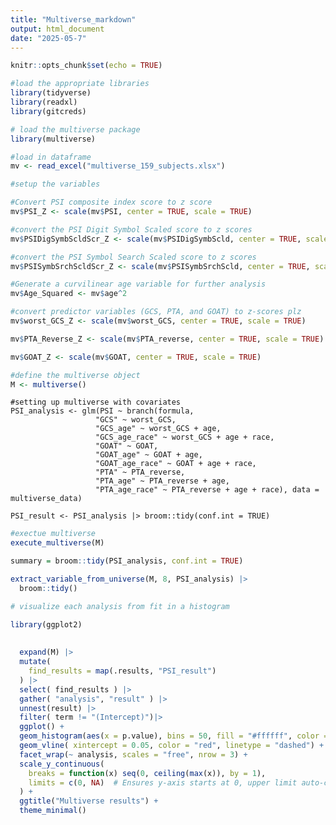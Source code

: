```yaml
---
title: "Multiverse_markdown"
output: html_document
date: "2025-05-7"
---
```


```r
knitr::opts_chunk$set(echo = TRUE)
```

```r
#load the appropriate libraries
library(tidyverse)
library(readxl)
library(gitcreds)

# load the multiverse package
library(multiverse)

#load in dataframe
mv <- read_excel("multiverse_159_subjects.xlsx")

```


```r

#setup the variables

#Convert PSI composite index score to z score 
mv$PSI_Z <- scale(mv$PSI, center = TRUE, scale = TRUE)

#convert the PSI Digit Symbol Scaled score to z scores
mv$PSIDigSymbScldScr_Z <- scale(mv$PSIDigSymbScld, center = TRUE, scale = TRUE)

#convert the PSI Symbol Search Scaled score to z scores
mv$PSISymbSrchScldScr_Z <- scale(mv$PSISymbSrchScld, center = TRUE, scale = TRUE)

#Generate a curvilinear age variable for further analysis
mv$Age_Squared <- mv$age^2

#convert predictor variables (GCS, PTA, and GOAT) to z-scores plz
mv$worst_GCS_Z <- scale(mv$worst_GCS, center = TRUE, scale = TRUE)

mv$PTA_Reverse_Z <- scale(mv$PTA_reverse, center = TRUE, scale = TRUE)

mv$GOAT_Z <- scale(mv$GOAT, center = TRUE, scale = TRUE)

```

```r

#define the multiverse object
M <- multiverse()
```


```multiverse

#setting up multiverse with covariates
PSI_analysis <- glm(PSI ~ branch(formula,
                   "GCS" ~ worst_GCS,
                   "GCS_age" ~ worst_GCS + age,
                   "GCS_age_race" ~ worst_GCS + age + race,
                   "GOAT" ~ GOAT,
                   "GOAT_age" ~ GOAT + age,
                   "GOAT_age_race" ~ GOAT + age + race,
                   "PTA" ~ PTA_reverse,
                   "PTA_age" ~ PTA_reverse + age,
                   "PTA_age_race" ~ PTA_reverse + age + race), data = multiverse_data)

PSI_result <- PSI_analysis |> broom::tidy(conf.int = TRUE)

```

```r

#exectue multiverse
execute_multiverse(M)

summary = broom::tidy(PSI_analysis, conf.int = TRUE)

extract_variable_from_universe(M, 8, PSI_analysis) |> 
  broom::tidy()

# visualize each analysis from fit in a histogram

library(ggplot2)
  
  
  expand(M) |>
  mutate( 
    find_results = map(.results, "PSI_result")
  ) |>
  select( find_results ) |>
  gather( "analysis", "result" ) |>
  unnest(result) |>
  filter( term != "(Intercept)")|>
  ggplot() +
  geom_histogram(aes(x = p.value), bins = 50, fill = "#ffffff", color = "#333333") +
  geom_vline( xintercept = 0.05, color = "red", linetype = "dashed") +
  facet_wrap(~ analysis, scales = "free", nrow = 3) +
  scale_y_continuous(
    breaks = function(x) seq(0, ceiling(max(x)), by = 1),
    limits = c(0, NA)  # Ensures y-axis starts at 0, upper limit auto-calculated
  ) +
  ggtitle("Multiverse results") +
  theme_minimal()

```
